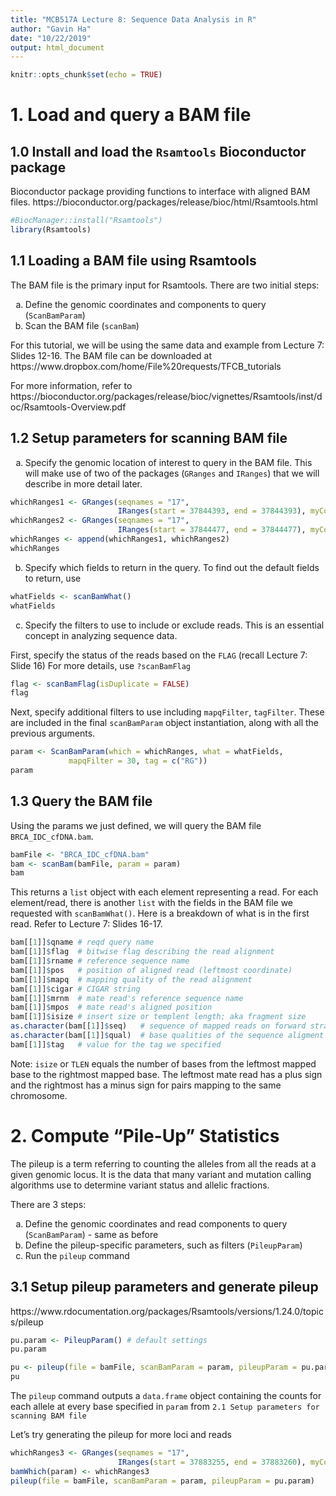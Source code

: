 ```yaml
---
title: "MCB517A Lecture 8: Sequence Data Analysis in R"
author: "Gavin Ha"
date: "10/22/2019"
output: html_document
---
```


```r
knitr::opts_chunk$set(echo = TRUE)
```

# 1. Load and query a BAM file

## 1.0 Install and load the `Rsamtools` Bioconductor package
Bioconductor package providing functions to interface with aligned BAM files.
https://bioconductor.org/packages/release/bioc/html/Rsamtools.html

```r
#BiocManager::install("Rsamtools")
library(Rsamtools)
```

## 1.1 Loading a BAM file using Rsamtools
The BAM file is the primary input for Rsamtools. There are two initial steps:

  a. Define the genomic coordinates and components to query (`ScanBamParam`)
  b. Scan the BAM file (`scanBam`)

For this tutorial, we will be using the same data and example from Lecture 7: Slides 12-16.
The BAM file can be downloaded at https://www.dropbox.com/home/File%20requests/TFCB_tutorials

For more information, refer to https://bioconductor.org/packages/release/bioc/vignettes/Rsamtools/inst/doc/Rsamtools-Overview.pdf

## 1.2 Setup parameters for scanning BAM file
a. Specify the genomic location of interest to query in the BAM file. This will make use of two of the packages (`GRanges` and `IRanges`) that we will describe in more detail later.
```r
whichRanges1 <- GRanges(seqnames = "17",
                        IRanges(start = 37844393, end = 37844393), myCol = "moreInfo1")
whichRanges2 <- GRanges(seqnames = "17",
                        IRanges(start = 37844477, end = 37844477), myCol = "moreInfo2")
whichRanges <- append(whichRanges1, whichRanges2)
whichRanges
```

b. Specify which fields to return in the query. To find out the default fields to return, use
```r
whatFields <- scanBamWhat()
whatFields
```

c. Specify the filters to use to include or exclude reads. This is an essential concept in analyzing sequence data.

First, specify the status of the reads based on the `FLAG` (recall Lecture 7: Slide 16)
For more details, use `?scanBamFlag`

```r
flag <- scanBamFlag(isDuplicate = FALSE)
flag
```

Next, specify additional filters to use including `mapqFilter`, `tagFilter`. These are included in the final `scanBamParam` object instantiation, along with all the previous arguments.

```r
param <- ScanBamParam(which = whichRanges, what = whatFields,  
             mapqFilter = 30, tag = c("RG"))
param
```

## 1.3 Query the BAM file
Using the params we just defined, we will query the BAM file `BRCA_IDC_cfDNA.bam`.
```r
bamFile <- "BRCA_IDC_cfDNA.bam"
bam <- scanBam(bamFile, param = param)
bam
```

This returns a `list` object with each element representing a read. For each element/read, there is another `list` with the fields in the BAM file we requested with `scanBamWhat()`. Here is a breakdown of what is in the first read.
Refer to Lecture 7: Slides 16-17.
```r
bam[[1]]$qname # reqd query name
bam[[1]]$flag  # bitwise flag describing the read alignment
bam[[1]]$rname # reference sequence name
bam[[1]]$pos   # position of aligned read (leftmost coordinate)
bam[[1]]$mapq  # mapping quality of the read alignment
bam[[1]]$cigar # CIGAR string
bam[[1]]$mrnm  # mate read's reference sequence name
bam[[1]]$mpos  # mate read's aligned position
bam[[1]]$isize # insert size or templent length; aka fragment size
as.character(bam[[1]]$seq)   # sequence of mapped reads on forward strand
as.character(bam[[1]]$qual)  # base qualities of the sequence aligment
bam[[1]]$tag   # value for the tag we specified
```

Note: `isize` or `TLEN` equals the number of bases from the leftmost mapped base to the rightmost mapped base. The leftmost mate read has a plus sign and the rightmost has a minus sign for pairs mapping to the same chromosome.


# 2. Compute "Pile-Up" Statistics
The pileup is a term referring to counting the alleles from all the reads at a given genomic locus. It is the data that many variant and mutation calling algorithms use to determine variant status and allelic fractions.

There are 3 steps:

  a. Define the genomic coordinates and read components to query (`ScanBamParam`) - same as before
  b. Define the pileup-specific parameters, such as filters (`PileupParam`)
  c. Run the `pileup` command

## 3.1 Setup pileup parameters and generate pileup
https://www.rdocumentation.org/packages/Rsamtools/versions/1.24.0/topics/pileup
```r
pu.param <- PileupParam() # default settings
pu.param
```


```r
pu <- pileup(file = bamFile, scanBamParam = param, pileupParam = pu.param)
pu
```

The `pileup` command outputs a `data.frame` object containing the counts for each allele at every base specified in `param` from `2.1 Setup parameters for scanning BAM file`

Let's try generating the pileup for more loci and reads
```r
whichRanges3 <- GRanges(seqnames = "17",
                        IRanges(start = 37883255, end = 37883260), myCol = "moreInfo2")
bamWhich(param) <- whichRanges3
pileup(file = bamFile, scanBamParam = param, pileupParam = pu.param)
```

